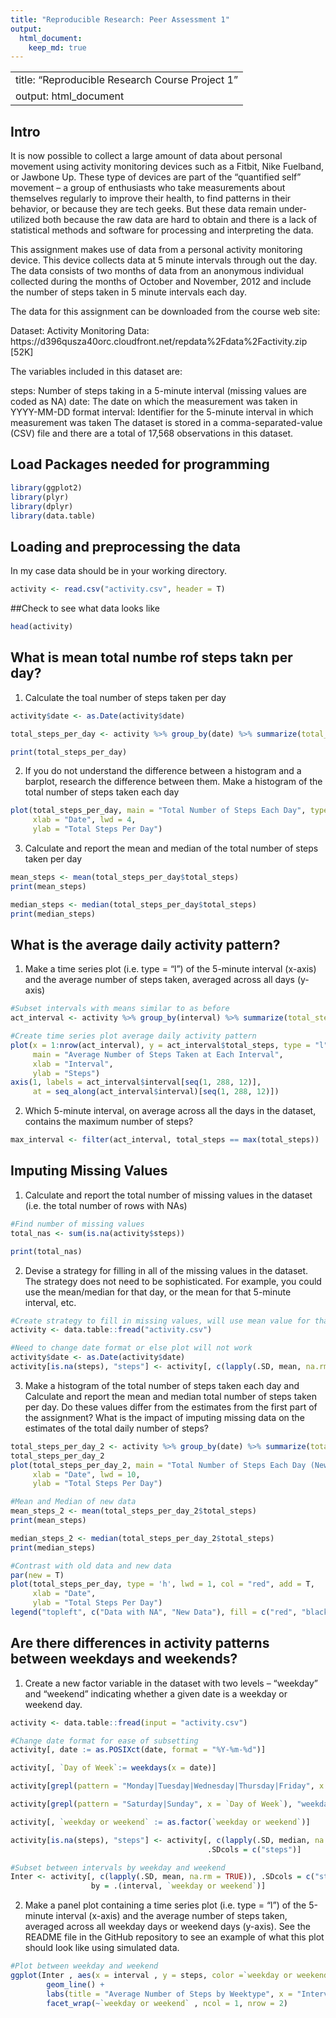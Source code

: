 ```yaml
---
title: "Reproducible Research: Peer Assessment 1"
output: 
  html_document:
    keep_md: true
---
```

---
title: "Reproducible Research Course Project 1"
output: html_document
---

## Intro
It is now possible to collect a large amount of data about personal movement using activity monitoring devices such as a Fitbit, Nike Fuelband, or Jawbone Up. These type of devices are part of the “quantified self” movement – a group of enthusiasts who take measurements about themselves regularly to improve their health, to find patterns in their behavior, or because they are tech geeks. But these data remain under-utilized both because the raw data are hard to obtain and there is a lack of statistical methods and software for processing and interpreting the data.

This assignment makes use of data from a personal activity monitoring device. This device collects data at 5 minute intervals through out the day. The data consists of two months of data from an anonymous individual collected during the months of October and November, 2012 and include the number of steps taken in 5 minute intervals each day.

The data for this assignment can be downloaded from the course web site:

Dataset: Activity Monitoring Data: https://d396qusza40orc.cloudfront.net/repdata%2Fdata%2Factivity.zip [52K]

The variables included in this dataset are:

steps: Number of steps taking in a 5-minute interval (missing values are coded as \color{red}{\verb|NA|}NA)
date: The date on which the measurement was taken in YYYY-MM-DD format
interval: Identifier for the 5-minute interval in which measurement was taken
The dataset is stored in a comma-separated-value (CSV) file and there are a total of 17,568 observations in this dataset.

## Load Packages needed for programming
```r
library(ggplot2)
library(plyr)
library(dplyr)
library(data.table)
```

## Loading and preprocessing the data
In my case data should be in your working directory.  

```r
activity <- read.csv("activity.csv", header = T)
```

##Check to see what data looks like
```r
head(activity)
```

## What is mean total numbe rof steps takn per day?

1. Calculate the toal number of steps taken per day
```r
activity$date <- as.Date(activity$date)

total_steps_per_day <- activity %>% group_by(date) %>% summarize(total_steps = sum(steps, na.rm = T)) 

print(total_steps_per_day)
```

2. If you do not understand the difference between a histogram and a barplot, research the difference between them. Make a histogram of the total number of steps taken each day

```r
plot(total_steps_per_day, main = "Total Number of Steps Each Day", type = 'h', 
     xlab = "Date", lwd = 4,
     ylab = "Total Steps Per Day")
```

3. Calculate and report the mean and median of the total number of steps taken per day
```r
mean_steps <- mean(total_steps_per_day$total_steps)
print(mean_steps)

median_steps <- median(total_steps_per_day$total_steps)
print(median_steps)
```

## What is the average daily activity pattern?

1. Make a time series plot (i.e. \color{red}{\verb|type = "l"|}type = "l") of the 5-minute interval (x-axis) and the average number of steps taken, averaged across all days (y-axis)
```r
#Subset intervals with means similar to as before
act_interval <- activity %>% group_by(interval) %>% summarize(total_steps = mean(steps, na.rm = T)) 

#Create time series plot average daily activity pattern
plot(x = 1:nrow(act_interval), y = act_interval$total_steps, type = "l", xaxt = "none", 
     main = "Average Number of Steps Taken at Each Interval", 
     xlab = "Interval",
     ylab = "Steps")
axis(1, labels = act_interval$interval[seq(1, 288, 12)], 
     at = seq_along(act_interval$interval)[seq(1, 288, 12)])
```

2. Which 5-minute interval, on average across all the days in the dataset, contains the maximum number of steps?
```r
max_interval <- filter(act_interval, total_steps == max(total_steps))
```

## Imputing Missing Values

1. Calculate and report the total number of missing values in the dataset (i.e. the total number of rows with \color{red}{\verb|NA|}NAs)
```r
#Find number of missing values
total_nas <- sum(is.na(activity$steps))

print(total_nas)
```

2. Devise a strategy for filling in all of the missing values in the dataset. The strategy does not need to be sophisticated. For example, you could use the mean/median for that day, or the mean for that 5-minute interval, etc.
```r
#Create strategy to fill in missing values, will use mean value for that day
activity <- data.table::fread("activity.csv")

#Need to change date format or else plot will not work
activity$date <- as.Date(activity$date)
activity[is.na(steps), "steps"] <- activity[, c(lapply(.SD, mean, na.rm = T)), .SDcols = c("steps")]
```


3. Make a histogram of the total number of steps taken each day and Calculate and report the mean and median total number of steps taken per day. Do these values differ from the estimates from the first part of the assignment? What is the impact of imputing missing data on the estimates of the total daily number of steps?
```r
total_steps_per_day_2 <- activity %>% group_by(date) %>% summarize(total_steps = sum(steps, na.rm = T))
total_steps_per_day_2
plot(total_steps_per_day_2, main = "Total Number of Steps Each Day (New Data)", type = 'h', 
     xlab = "Date", lwd = 10,
     ylab = "Total Steps Per Day")

#Mean and Median of new data 
mean_steps_2 <- mean(total_steps_per_day_2$total_steps)
print(mean_steps)

median_steps_2 <- median(total_steps_per_day_2$total_steps)
print(median_steps)

#Contrast with old data and new data
par(new = T)
plot(total_steps_per_day, type = 'h', lwd = 1, col = "red", add = T,
     xlab = "Date",  
     ylab = "Total Steps Per Day")
legend("topleft", c("Data with NA", "New Data"), fill = c("red", "black"))
```


## Are there differences in activity patterns between weekdays and weekends?

1. Create a new factor variable in the dataset with two levels – “weekday” and “weekend” indicating whether a given date is a weekday or weekend day.
```r
activity <- data.table::fread(input = "activity.csv")

#Change date format for ease of subsetting
activity[, date := as.POSIXct(date, format = "%Y-%m-%d")]

activity[, `Day of Week`:= weekdays(x = date)]

activity[grepl(pattern = "Monday|Tuesday|Wednesday|Thursday|Friday", x = `Day of Week`), "weekday or weekend"] <- "weekday"

activity[grepl(pattern = "Saturday|Sunday", x = `Day of Week`), "weekday or weekend"] <- "weekend"

activity[, `weekday or weekend` := as.factor(`weekday or weekend`)]

activity[is.na(steps), "steps"] <- activity[, c(lapply(.SD, median, na.rm = TRUE)), 
                                            .SDcols = c("steps")]

#Subset between intervals by weekday and weekend
Inter <- activity[, c(lapply(.SD, mean, na.rm = TRUE)), .SDcols = c("steps"), 
                  by = .(interval, `weekday or weekend`)] 
```

2. Make a panel plot containing a time series plot (i.e. \color{red}{\verb|type = "l"|}type = "l") of the 5-minute interval (x-axis) and the average number of steps taken, averaged across all weekday days or weekend days (y-axis). See the README file in the GitHub repository to see an example of what this plot should look like using simulated data.
```r
#Plot between weekday and weekend
ggplot(Inter , aes(x = interval , y = steps, color =`weekday or weekend`)) + 
        geom_line() + 
        labs(title = "Average Number of Steps by Weektype", x = "Interval", y = "Steps") + 
        facet_wrap(~`weekday or weekend` , ncol = 1, nrow = 2)
```



